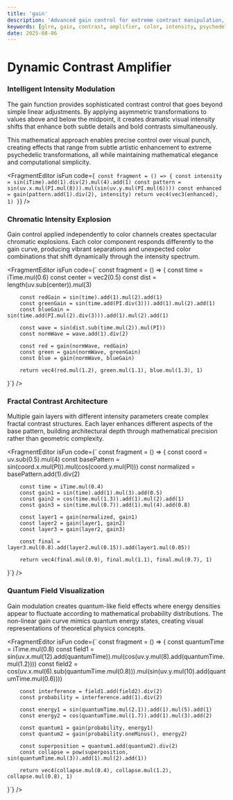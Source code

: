 ```yaml
---
title: 'gain'
description: 'Advanced gain control for extreme contrast manipulation, color intensity amplification, and psychedelic visual transformations'
keywords: [glre, gain, contrast, amplifier, color, intensity, psychedelic, transformation]
date: 2025-08-06
---
```



# Dynamic Contrast Amplifier

### Intelligent Intensity Modulation

The gain function provides sophisticated contrast control that goes beyond simple linear adjustments. By applying asymmetric transformations to values above and below the midpoint, it creates dramatic visual intensity shifts that enhance both subtle details and bold contrasts simultaneously.

This mathematical approach enables precise control over visual punch, creating effects that range from subtle artistic enhancement to extreme psychedelic transformations, all while maintaining mathematical elegance and computational simplicity.

<FragmentEditor
        isFun
        code={`
const fragment = () => {
        const intensity = sin(iTime).add(1).div(2).mul(4).add(1)
        const pattern = sin(uv.x.mul(PI.mul(8))).mul(sin(uv.y.mul(PI.mul(6))))
        const enhanced = gain(pattern.add(1).div(2), intensity)
        return vec4(vec3(enhanced), 1)
}`}
/>

### Chromatic Intensity Explosion

Gain control applied independently to color channels creates spectacular chromatic explosions. Each color component responds differently to the gain curve, producing vibrant separations and unexpected color combinations that shift dynamically through the intensity spectrum.

<FragmentEditor
        isFun
        code={`
const fragment = () => {
        const time = iTime.mul(0.6)
        const center = vec2(0.5)
        const dist = length(uv.sub(center)).mul(3)

        const redGain = sin(time).add(1).mul(2).add(1)
        const greenGain = sin(time.add(PI.div(3))).add(1).mul(2).add(1)
        const blueGain = sin(time.add(PI.mul(2).div(3))).add(1).mul(2).add(1)

        const wave = sin(dist.sub(time.mul(2)).mul(PI))
        const normWave = wave.add(1).div(2)

        const red = gain(normWave, redGain)
        const green = gain(normWave, greenGain)
        const blue = gain(normWave, blueGain)

        return vec4(red.mul(1.2), green.mul(1.1), blue.mul(1.3), 1)

}`}
/>

### Fractal Contrast Architecture

Multiple gain layers with different intensity parameters create complex fractal contrast structures. Each layer enhances different aspects of the base pattern, building architectural depth through mathematical precision rather than geometric complexity.

<FragmentEditor
        isFun
        code={`
const fragment = () => {
        const coord = uv.sub(0.5).mul(4)
        const basePattern = sin(coord.x.mul(PI)).mul(cos(coord.y.mul(PI)))
        const normalized = basePattern.add(1).div(2)

        const time = iTime.mul(0.4)
        const gain1 = sin(time).add(1).mul(3).add(0.5)
        const gain2 = cos(time.mul(1.3)).add(1).mul(2).add(1)
        const gain3 = sin(time.mul(0.7)).add(1).mul(4).add(0.8)

        const layer1 = gain(normalized, gain1)
        const layer2 = gain(layer1, gain2)
        const layer3 = gain(layer2, gain3)

        const final = layer3.mul(0.8).add(layer2.mul(0.15)).add(layer1.mul(0.05))

        return vec4(final.mul(0.9), final.mul(1.1), final.mul(0.7), 1)

}`}
/>

### Quantum Field Visualization

Gain modulation creates quantum-like field effects where energy densities appear to fluctuate according to mathematical probability distributions. The non-linear gain curve mimics quantum energy states, creating visual representations of theoretical physics concepts.

<FragmentEditor
        isFun
        code={`
const fragment = () => {
        const quantumTime = iTime.mul(0.8)
        const field1 = sin(uv.x.mul(12).add(quantumTime)).mul(cos(uv.y.mul(8).add(quantumTime.mul(1.2))))
        const field2 = cos(uv.x.mul(6).sub(quantumTime.mul(0.8))).mul(sin(uv.y.mul(10).add(quantumTime.mul(0.6))))

        const interference = field1.add(field2).div(2)
        const probability = interference.add(1).div(2)

        const energy1 = sin(quantumTime.mul(2.1)).add(1).mul(5).add(1)
        const energy2 = cos(quantumTime.mul(1.7)).add(1).mul(3).add(2)

        const quantum1 = gain(probability, energy1)
        const quantum2 = gain(probability.oneMinus(), energy2)

        const superposition = quantum1.add(quantum2).div(2)
        const collapse = pow(superposition, sin(quantumTime.mul(3)).add(1).mul(2).add(1))

        return vec4(collapse.mul(0.4), collapse.mul(1.2), collapse.mul(0.8), 1)

}`}
/>
